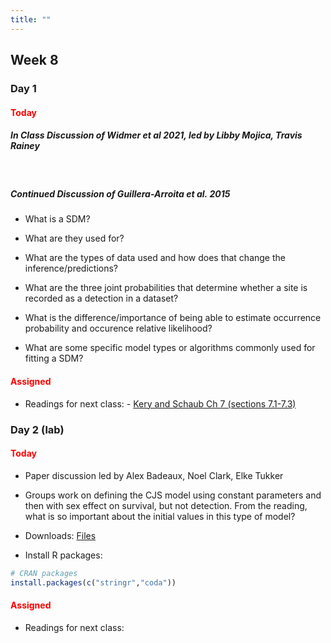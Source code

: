 ```yaml
---
title: ""
---
```


## Week 8

### Day 1

#### [Today]{style="color:red;"}

##### **In Class Discussion of Widmer et al 2021, led by Libby Mojica, Travis Rainey**

<br>
 
##### **Continued Discussion of Guillera-Arroita et al. 2015**

- What is a SDM?

- What are they used for?

- What are the types of data used and how does that change the inference/predictions?

- What are the three joint probabilities that determine whether a site is recorded as a detection in a dataset?

- What is the difference/importance of being able to estimate occurrence probability and occurence relative likelihood?

- What are some specific model types or algorithms commonly used for fitting a SDM?

<!-- -   Lecture (Code): <a href="/classfiles/hbayes/Bayesian.Hierarchical.Model.zip">Bayesian Hierarchical Model Files</a> -->

<!-- -   Install R packages: -->

<!-- ```{r, eval=FALSE, echo=TRUE} -->
<!-- # CRAN packages -->
<!-- install.packages(c("brms","bayesplot")) -->
<!-- ``` -->

#### [Assigned]{style="color:red;"}
 -   Readings for next class:
    - <a href="/readings/Kery and Schaub Ch7.pdf">Kery and Schaub Ch 7 (sections 7.1-7.3)</a>

 
### Day 2 (lab)

#### [Today]{style="color:red;"}

-   Paper discussion led by Alex Badeaux, Noel Clark, Elke Tukker

-   Groups work on defining the CJS model using constant parameters and then with sex effect on survival, but not detection. From the reading, what is so important about the initial values in this type of model?

-   Downloads: <a href="/classfiles/cjslab/week9files.zip">Files</a>

-   Install R packages:

```r
# CRAN packages
install.packages(c("stringr","coda"))
```


#### [Assigned]{style="color:red;"}
 -   Readings for next class: 
 <!-- - <a href="/readings/">Assigned Reading on Spatial Capture Recapture</a> -->




<!-- -   Readings for next class:  -->
<!--     - <a href="https://statistics4ecologists-v2.netlify.app/mmi#mmi">Fieberg, Ch. 8</a> -->






